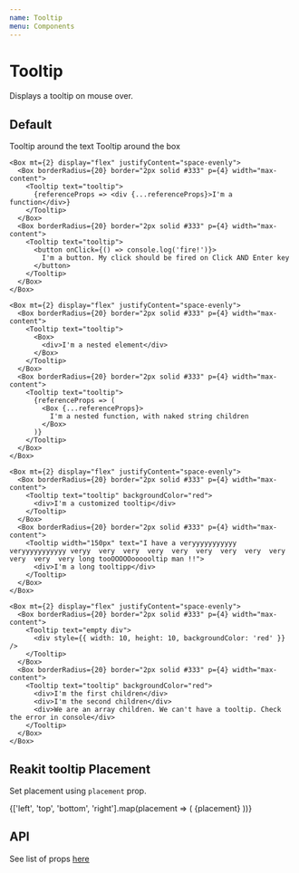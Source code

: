 ```yaml
---
name: Tooltip
menu: Components
---
```



# Tooltip

Displays a tooltip on mouse over.

## Default

<Playground>
  <Box display="flex" flexDirection="column">
    <Box display="flex" justifyContent="space-evenly">
      <Box borderRadius={20} border="2px solid #333" p={4} width="max-content">
        <Tooltip text="tooltip">Tooltip around the text</Tooltip>
      </Box>
      <Tooltip text="tooltip">
        <Box
          borderRadius={20}
          border="2px solid #333"
          p={4}
          width="max-content"
        >
          Tooltip around the box
        </Box>
      </Tooltip>
    </Box>

    <Box mt={2} display="flex" justifyContent="space-evenly">
      <Box borderRadius={20} border="2px solid #333" p={4} width="max-content">
        <Tooltip text="tooltip">
          {referenceProps => <div {...referenceProps}>I'm a function</div>}
        </Tooltip>
      </Box>
      <Box borderRadius={20} border="2px solid #333" p={4} width="max-content">
        <Tooltip text="tooltip">
          <button onClick={() => console.log('fire!')}>
            I'm a button. My click should be fired on Click AND Enter key
          </button>
        </Tooltip>
      </Box>
    </Box>

    <Box mt={2} display="flex" justifyContent="space-evenly">
      <Box borderRadius={20} border="2px solid #333" p={4} width="max-content">
        <Tooltip text="tooltip">
          <Box>
            <div>I'm a nested element</div>
          </Box>
        </Tooltip>
      </Box>
      <Box borderRadius={20} border="2px solid #333" p={4} width="max-content">
        <Tooltip text="tooltip">
          {referenceProps => (
            <Box {...referenceProps}>
              I'm a nested function, with naked string children
            </Box>
          )}
        </Tooltip>
      </Box>
    </Box>

    <Box mt={2} display="flex" justifyContent="space-evenly">
      <Box borderRadius={20} border="2px solid #333" p={4} width="max-content">
        <Tooltip text="tooltip" backgroundColor="red">
          <div>I'm a customized tooltip</div>
        </Tooltip>
      </Box>
      <Box borderRadius={20} border="2px solid #333" p={4} width="max-content">
        <Tooltip width="150px" text="I have a veryyyyyyyyyyy veryyyyyyyyyyy veryy  very  very  very  very  very  very  very  very  very  very  very long tooOOOOOoooooltip man !!">
          <div>I'm a long tooltipp</div>
        </Tooltip>
      </Box>
    </Box>

    <Box mt={2} display="flex" justifyContent="space-evenly">
      <Box borderRadius={20} border="2px solid #333" p={4} width="max-content">
        <Tooltip text="empty div">
          <div style={{ width: 10, height: 10, backgroundColor: 'red' }} />
        </Tooltip>
      </Box>
      <Box borderRadius={20} border="2px solid #333" p={4} width="max-content">
        <Tooltip text="tooltip" backgroundColor="red">
          <div>I'm the first children</div>
          <div>I'm the second children</div>
          <div>We are an array children. We can't have a tooltip. Check the error in console</div>
        </Tooltip>
      </Box>
    </Box>

  </Box>
</Playground>

## Reakit tooltip Placement

Set placement using `placement` prop.

<Playground>
  <Box display="flex" justifyContent="space-evenly">
    {['left', 'top', 'bottom', 'right'].map(placement => (
      <Box key={placement} p={2}>
        <Tooltip text="tooltip" placement={placement}>
          {placement}
        </Tooltip>
      </Box>
    ))}
  </Box>
</Playground>

## API

See list of props [here](https://reakit.io/docs/tooltip/)
